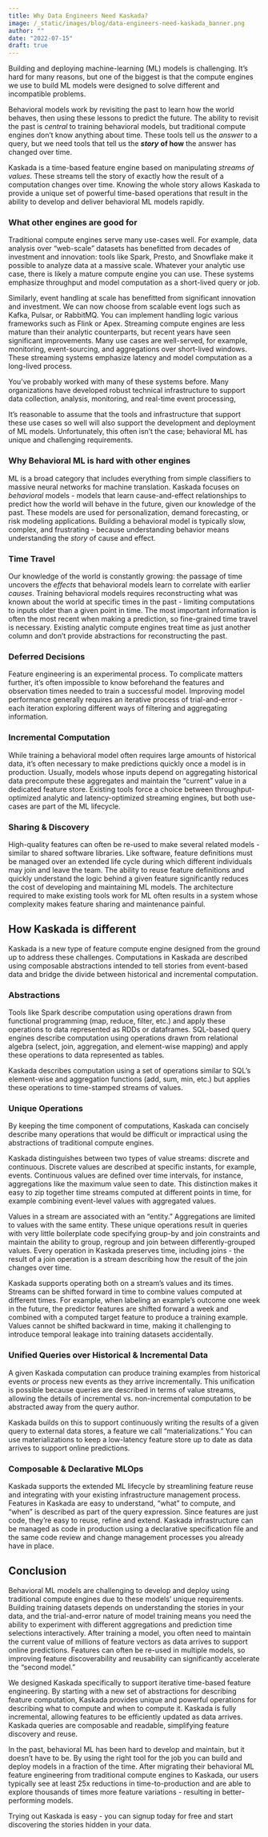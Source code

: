 ```yaml
---
title: Why Data Engineers Need Kaskada?
image: /_static/images/blog/data-engineers-need-kaskada_banner.png
author: ""
date: "2022-07-15"
draft: true
---
```


Building and deploying machine-learning (ML) models is challenging. It’s hard for many reasons, but one of the biggest is that the compute engines we use to build ML models were designed to solve different and incompatible problems.

Behavioral models work by revisiting the past to learn how the world behaves, then using these lessons to predict the future. The ability to revisit the past is  _central_  to training behavioral models, but traditional compute engines don’t know anything about time. These tools tell us the  _answer_  to a query, but we need tools that tell us the  **_story_** **of how**  the answer has changed over time.

Kaskada is a time-based feature engine based on manipulating  _streams of values_. These streams tell the story of exactly how the result of a computation changes over time. Knowing the whole story allows Kaskada to provide a unique set of powerful time-based operations that result in the ability to develop and deliver behavioral ML models rapidly.

### What other engines are good for

Traditional compute engines serve many use-cases well. For example, data analysis over “web-scale” datasets has benefitted from decades of investment and innovation: tools like Spark, Presto, and Snowflake make it possible to analyze data at a massive scale. Whatever your analytic use case, there is likely a mature compute engine you can use. These systems emphasize throughput and model computation as a short-lived query or job.

Similarly, event handling at scale has benefitted from significant innovation and investment. We can now choose from scalable event logs such as Kafka, Pulsar, or RabbitMQ. You can implement handling logic various frameworks such as Flink or Apex. Streaming compute engines are less mature than their analytic counterparts, but recent years have seen significant improvements. Many use cases are well-served, for example, monitoring, event-sourcing, and aggregations over short-lived windows. These streaming systems emphasize latency and model computation as a long-lived process.

You’ve probably worked with many of these systems before. Many organizations have developed robust technical infrastructure to support data collection, analysis, monitoring, and real-time event processing,

It’s reasonable to assume that the tools and infrastructure that support these use cases so well will also support the development and deployment of ML models. Unfortunately, this often isn’t the case; behavioral ML has unique and challenging requirements.

### Why Behavioral ML is hard with other engines

ML is a broad category that includes everything from simple classifiers to massive neural networks for machine translation. Kaskada focuses on  _behavioral_ models - models that learn cause-and-effect relationships to predict how the world will behave in the future, given our knowledge of the past. These models are used for personalization, demand forecasting, or risk modeling applications. Building a behavioral model is typically slow, complex, and frustrating - because understanding behavior means understanding the  _story_  of cause and effect.

### Time Travel

Our knowledge of the world is constantly growing: the passage of time uncovers the  _effects_  that behavioral models learn to correlate with earlier  _causes_. Training behavioral models requires reconstructing what was known about the world at specific times in the past - limiting computations to inputs older than a given point in time. The most important information is often the most recent when making a prediction, so fine-grained time travel is necessary. Existing analytic compute engines treat time as just another column and don’t provide abstractions for reconstructing the past.

### Deferred Decisions

Feature engineering is an experimental process. To complicate matters further, it’s often impossible to know beforehand the features and observation times needed to train a successful model. Improving model performance generally requires an iterative process of trial-and-error - each iteration exploring different ways of filtering and aggregating information.

### Incremental Computation

While training a behavioral model often requires large amounts of historical data, it’s often necessary to make predictions quickly once a model is in production. Usually, models whose inputs depend on aggregating historical data precompute these aggregates and maintain the “current” value in a dedicated feature store. Existing tools force a choice between throughput-optimized analytic and latency-optimized streaming engines, but both use-cases are part of the ML lifecycle.

### Sharing & Discovery

High-quality features can often be re-used to make several related models - similar to shared software libraries. Like software, feature definitions must be managed over an extended life cycle during which different individuals may join and leave the team. The ability to reuse feature definitions and quickly understand the logic behind a given feature significantly reduces the cost of developing and maintaining ML models. The architecture required to make existing tools work for ML often results in a system whose complexity makes feature sharing and maintenance painful.

## How Kaskada is different

Kaskada is a new type of feature compute engine designed from the ground up to address these challenges. Computations in Kaskada are described using composable abstractions intended to tell stories from event-based data and bridge the divide between historical and incremental computation.

### Abstractions

Tools like Spark describe computation using operations drawn from functional programming (map, reduce, filter, etc.) and apply these operations to data represented as RDDs or dataframes. SQL-based query engines describe computation using operations drawn from relational algebra (select, join, aggregation, and element-wise mapping) and apply these operations to data represented as tables.

Kaskada describes computation using a set of operations similar to SQL’s element-wise and aggregation functions (add, sum, min, etc.) but applies these operations to time-stamped streams of values.

### Unique Operations

By keeping the time component of computations, Kaskada can concisely describe many operations that would be difficult or impractical using the abstractions of traditional compute engines.

Kaskada distinguishes between two types of value streams: discrete and continuous. Discrete values are described at specific instants, for example, events. Continuous values are defined over time intervals, for instance, aggregations like the maximum value seen to date. This distinction makes it easy to zip together time streams computed at different points in time, for example combining event-level values with aggregated values.

Values in a stream are associated with an “entity.” Aggregations are limited to values with the same entity. These unique operations result in queries with very little boilerplate code specifying group-by and join constraints and maintain the ability to group, regroup and join between differently-grouped values. Every operation in Kaskada preserves time, including joins - the result of a join operation is a stream describing how the result of the join changes over time.

Kaskada supports operating both on a stream’s values and its times. Streams can be shifted forward in time to combine values computed at different times. For example, when labeling an example’s outcome one week in the future, the predictor features are shifted forward a week and combined with a computed target feature to produce a training example. Values cannot be shifted backward in time, making it challenging to introduce temporal leakage into training datasets accidentally.

### Unified Queries over Historical & Incremental Data

A given Kaskada computation can produce training examples from historical events  _or_  process new events as they arrive incrementally. This unification is possible because queries are described in terms of value streams, allowing the details of incremental vs. non-incremental computation to be abstracted away from the query author.

Kaskada builds on this to support continuously writing the results of a given query to external data stores, a feature we call “materializations.” You can use materializations to keep a low-latency feature store up to date as data arrives to support online predictions.

### Composable & Declarative MLOps

Kaskada supports the extended ML lifecycle by streamlining feature reuse and integrating with your existing infrastructure management process. Features in Kaskada are easy to understand, “what” to compute, and “when” is described as part of the query expression. Since features are just code, they’re easy to reuse, refine and extend. Kaskada infrastructure can be managed as code in production using a declarative specification file and the same code review and change management processes you already have in place.

## Conclusion

Behavioral ML models are challenging to develop and deploy using traditional compute engines due to these models’ unique requirements. Building training datasets depends on understanding the stories in your data, and the trial-and-error nature of model training means you need the ability to experiment with different aggregations and prediction time selections interactively. After training a model, you often need to maintain the current value of millions of feature vectors as data arrives to support online predictions. Features can often be re-used in multiple models, so improving feature discoverability and reusability can significantly accelerate the “second model.”

We designed Kaskada specifically to support iterative time-based feature engineering. By starting with a new set of abstractions for describing feature computation, Kaskada provides unique and powerful operations for describing what to compute and when to compute it. Kaskada is fully incremental, allowing features to be efficiently updated as data arrives. Kaskada queries are composable and readable, simplifying feature discovery and reuse.

In the past, behavioral ML has been hard to develop and maintain, but it doesn’t have to be. By using the right tool for the job you can build and deploy models in a fraction of the time. After migrating their behavioral ML feature engineering from traditional compute engines to Kaskada, our users typically see at least 25x reductions in time-to-production and are able to explore thousands of times more feature variations - resulting in better-performing models.

Trying out Kaskada is easy - you can signup today for free and start discovering the stories hidden in your data.